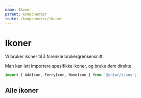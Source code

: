 ```yaml
---
name: Ikoner
parent: Komponenter
route: /komponenter/ikoner
---
```



# Ikoner

Vi bruker ikoner til å forenkle brukergrensensnitt.

Man kan lett importere spesifikke ikoner, og bruke dem direkte.

```js
import { AddIcon, FerryIcon, HomeIcon } from '@entur/icons';
```

<Playground>
  <AddIcon />
  <FerryIcon />
  <HomeIcon />
</Playground>

## Alle ikoner

<IconList icons={icons} />
